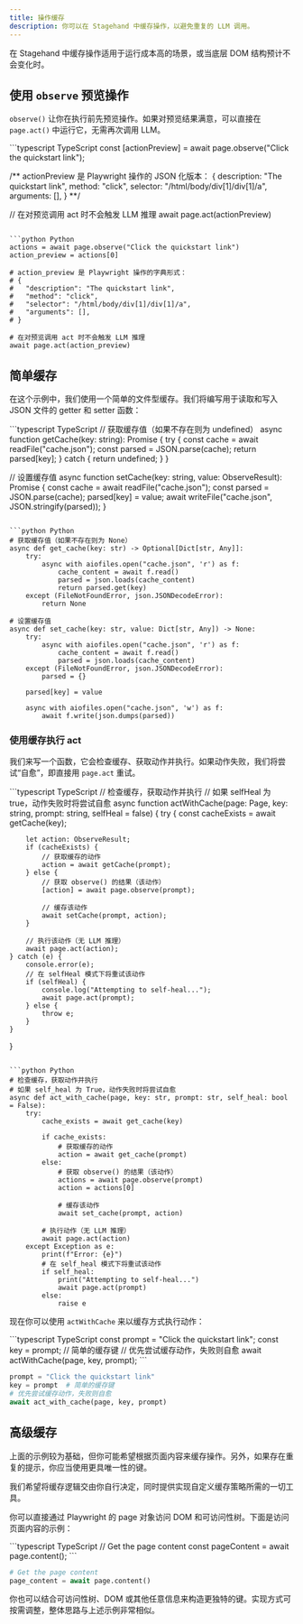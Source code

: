 ```yaml
---
title: 操作缓存
description: 你可以在 Stagehand 中缓存操作，以避免重复的 LLM 调用。
---
```


在 Stagehand 中缓存操作适用于运行成本高的场景，或当底层 DOM 结构预计不会变化时。

## 使用 `observe` 预览操作
`observe()` 让你在执行前先预览操作。如果对预览结果满意，可以直接在 `page.act()` 中运行它，无需再次调用 LLM。

<CodeGroup>
```typescript TypeScript
const [actionPreview] = await page.observe("Click the quickstart link");

/** actionPreview 是 Playwright 操作的 JSON 化版本：
{
	description: "The quickstart link",
	method: "click",
	selector: "/html/body/div[1]/div[1]/a",
	arguments: [],
}
**/

// 在对预览调用 act 时不会触发 LLM 推理
await page.act(actionPreview)
```

```python Python
actions = await page.observe("Click the quickstart link")
action_preview = actions[0]

# action_preview 是 Playwright 操作的字典形式：
# {
#	"description": "The quickstart link",
#	"method": "click",
#	"selector": "/html/body/div[1]/div[1]/a",
#	"arguments": [],
# }

# 在对预览调用 act 时不会触发 LLM 推理
await page.act(action_preview)
```
</CodeGroup>

## 简单缓存

在这个示例中，我们使用一个简单的文件型缓存。我们将编写用于读取和写入 JSON 文件的 getter 和 setter 函数：

<CodeGroup>
```typescript TypeScript
// 获取缓存值（如果不存在则为 undefined）
async function getCache(key: string): Promise<ObserveResult | undefined> {
  try {
    const cache = await readFile("cache.json");
    const parsed = JSON.parse(cache);
    return parsed[key];
  } catch {
    return undefined;
  }
}

// 设置缓存值
async function setCache(key: string, value: ObserveResult): Promise<void> {
  const cache = await readFile("cache.json");
  const parsed = JSON.parse(cache);
  parsed[key] = value;
  await writeFile("cache.json", JSON.stringify(parsed));
}
```

```python Python
# 获取缓存值（如果不存在则为 None）
async def get_cache(key: str) -> Optional[Dict[str, Any]]:
    try:
        async with aiofiles.open("cache.json", 'r') as f:
            cache_content = await f.read()
            parsed = json.loads(cache_content)
            return parsed.get(key)
    except (FileNotFoundError, json.JSONDecodeError):
        return None

# 设置缓存值
async def set_cache(key: str, value: Dict[str, Any]) -> None:
    try:
        async with aiofiles.open("cache.json", 'r') as f:
            cache_content = await f.read()
            parsed = json.loads(cache_content)
    except (FileNotFoundError, json.JSONDecodeError):
        parsed = {}
    
    parsed[key] = value
    
    async with aiofiles.open("cache.json", 'w') as f:
        await f.write(json.dumps(parsed))
```
</CodeGroup>

### 使用缓存执行 act
我们来写一个函数，它会检查缓存、获取动作并执行。如果动作失败，我们将尝试“自愈”，即直接用 `page.act` 重试。

<CodeGroup>
```typescript TypeScript
// 检查缓存，获取动作并执行
// 如果 selfHeal 为 true，动作失败时将尝试自愈
async function actWithCache(page: Page, key: string, prompt: string, selfHeal = false) {
	try {
		const cacheExists = await getCache(key);

		let action: ObserveResult;
		if (cacheExists) {
			// 获取缓存的动作
			action = await getCache(prompt);
		} else {
			// 获取 observe() 的结果（该动作）
			[action] = await page.observe(prompt);

			// 缓存该动作
			await setCache(prompt, action);
		}

		// 执行该动作（无 LLM 推理）
		await page.act(action);
	} catch (e) {
		console.error(e);
		// 在 selfHeal 模式下将重试该动作
		if (selfHeal) {
			console.log("Attempting to self-heal...");
			await page.act(prompt);
		} else {
			throw e;
		}
	}
}
```

```python Python
# 检查缓存，获取动作并执行
# 如果 self_heal 为 True，动作失败时将尝试自愈
async def act_with_cache(page, key: str, prompt: str, self_heal: bool = False):
    try:
        cache_exists = await get_cache(key)

        if cache_exists:
            # 获取缓存的动作
            action = await get_cache(prompt)
        else:
            # 获取 observe() 的结果（该动作）
            actions = await page.observe(prompt)
            action = actions[0]

            # 缓存该动作
            await set_cache(prompt, action)

        # 执行动作（无 LLM 推理）
        await page.act(action)
    except Exception as e:
        print(f"Error: {e}")
        # 在 self_heal 模式下将重试该动作
        if self_heal:
            print("Attempting to self-heal...")
            await page.act(prompt)
        else:
            raise e
```
</CodeGroup>

现在你可以使用 `actWithCache` 来以缓存方式执行动作：

<CodeGroup>
```typescript TypeScript
const prompt = "Click the quickstart link";
const key = prompt; // 简单的缓存键
// 优先尝试缓存动作，失败则自愈
await actWithCache(page, key, prompt);
```

```python Python
prompt = "Click the quickstart link"
key = prompt  # 简单的缓存键
# 优先尝试缓存动作，失败则自愈
await act_with_cache(page, key, prompt)
```
</CodeGroup>

## 高级缓存

上面的示例较为基础，但你可能希望根据页面内容来缓存操作。另外，如果存在重复的提示，你应当使用更具唯一性的键。

我们希望将缓存逻辑交由你自行决定，同时提供实现自定义缓存策略所需的一切工具。

你可以直接通过 Playwright 的 page 对象访问 DOM 和可访问性树。下面是访问页面内容的示例：

<CodeGroup>
```typescript TypeScript
// Get the page content
const pageContent = await page.content();
```

```python Python
# Get the page content
page_content = await page.content()
```
</CodeGroup>

你也可以结合可访问性树、DOM 或其他任意信息来构造更独特的键。实现方式可按需调整，整体思路与上述示例非常相似。